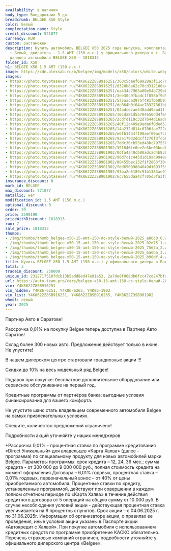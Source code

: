 ```yaml
---
availability: в наличии
body_type: Внедорожник 5 дв.
breadcrumb: BELGEE X50 Style
color: Белый
complectation_name: Style
credit_discount: 521877
currency: RUR
custom: растаможен
description: Купить автомобиль BELGEE X50 2025 года выпуска, комплектация Style, цвет
  - Белый, двигатель - 1.5 AMT (150 л.с.) у официального дилера в г. Балаково. Стоимость
  данного автомобиля BELGEE X50 – 1818313
folder_id: X50
h1: BELGEE X50 1.5 AMT (150 л.с.)
image: https://cdn.alexsab.ru/b/belgee/img/models/x50/colors/white.webp
images:
- https://photo.toyotasever.ru/Y4K8622Z8SB916251/363c5caef69928a3f11c7036e64a80c0.jpg
- https://photo.toyotasever.ru/Y4K8622Z8SB916251/d320b8a62c70cd312100a4e58bf02d75.jpg
- https://photo.toyotasever.ru/Y4K8622Z8SB916251/ea434c7963a00e54b729bb473347562a.jpg
- https://photo.toyotasever.ru/Y4K8622Z8SB916251/3ee30c9fbadc1f858bf9d9e5e556a6ba.jpg
- https://photo.toyotasever.ru/Y4K8622Z8SB916251/575aaca3975f481fb50b91277c0b96df.jpg
- https://photo.toyotasever.ru/Y4K8622Z8SB916251/de864b0f04ae78327361b05daad542ca.jpg
- https://photo.toyotasever.ru/Y4K8622Z8SB916251/04adcecae440add9aad1ffc4b2536e00.jpg
- https://photo.toyotasever.ru/Y4K8622Z8SB916265/10cda81d5a704650dd4f69f26ded4248.jpg
- https://photo.toyotasever.ru/Y4K8622Z8SB916265/2cdfd110c32d7644d16ade4e9e96c14b.jpg
- https://photo.toyotasever.ru/Y4K8622Z8SB916265/40f12c409e9eda6f0ded52ca14565810.jpg
- https://photo.toyotasever.ru/Y4K8622Z8SB916265/14a232d814c0706fae722e0cd61874aa.jpg
- https://photo.toyotasever.ru/Y4K8622Z8SB916265/e6f63434f198aef09ac7c032d65e7c7f.jpg
- https://photo.toyotasever.ru/Y4K8622Z8SB916265/92e17932ddcff276f3fcb6cfc13a9c97.jpg
- https://photo.toyotasever.ru/Y4K8622Z8SB916265/7ddc36cb53ed48bc7975588eafef0b8f.jpg
- https://photo.toyotasever.ru/Y4K8622Z3SB901902/391846fe0ee2e3be03bed8226e59444d.jpg
- https://photo.toyotasever.ru/Y4K8622Z3SB901902/0dfa4a40cb80adcad4b83b5c01915d96.jpg
- https://photo.toyotasever.ru/Y4K8622Z3SB901902/96d7c1c445d1d19ac9948e6bae9d5402.jpg
- https://photo.toyotasever.ru/Y4K8622Z3SB901902/80455bec132f1f2863f304e2e340a7a5.jpg
- https://photo.toyotasever.ru/Y4K8622Z3SB901902/fdd65099804049d1693f59d59d16c0bf.jpg
- https://photo.toyotasever.ru/Y4K8622Z3SB901902/93ba2e5189c91b1383ae91758cb3be97.jpg
- https://photo.toyotasever.ru/Y4K8622Z3SB901902/6c7655daa4cf705d3fa3fa3261fe1247.jpg
insurance_discount: 0
mark_id: BELGEE
max_discount: 771877
metallic: нет
modification_id: 1.5 AMT (150 л.с.)
optional_discount: 0
order: 39
price: 2590190
priceWithDiscount: 1818313
run: 7
sale_price: 1818313
thumbs:
- /img/thumbs/thumb_belgee-x50-15-amt-150-лс-style-белый-2025_a80c0_0.webp
- /img/thumbs/thumb_belgee-x50-15-amt-150-лс-style-белый-2025_02d75_1.webp
- /img/thumbs/thumb_belgee-x50-15-amt-150-лс-style-белый-2025_7562a_2.webp
- /img/thumbs/thumb_belgee-x50-15-amt-150-лс-style-белый-2025_6a6ba_3.webp
- /img/thumbs/thumb_belgee-x50-15-amt-150-лс-style-белый-2025_b96df_4.webp
title: Купить BELGEE X50 1.5 AMT (150 л.с.) у официального дилера в Балаково
total: 3
tradein_discount: 250000
unique_id: 2312717518fdcb13b5add8ed47e91a52, 2a7de8f068db0fcc47cd247bfa19ea8e, 5e548816f6f2770d0caddbc08591de36
url: https://auto-team.pro/cars/belgee-x50-15-amt-150-лс-style-белый-2025/
vin: Y4K8622Z8SB916251
vin_hidden: Y4K86-6251, Y4K86-6265, Y4K86-1902
vin_list: Y4K8622Z8SB916251, Y4K8622Z8SB916265, Y4K8622Z3SB901902
wheel: левый
year: 2025
---
```

<p>
 Партнер Авто в Саратове!
</p>
<p>
</p>
<p>
 Рассрочка 0,01% на покупку Belgee теперь доступна в Партнер Авто Саратов!
</p>
<p>
 Склад более 300 новых авто. Предложение действует только в июне. He упустите!
</p>
<p>
</p>
<p>
 В нашем дилерском центре стартовали грандиозные акции !!!
</p>
<p>
</p>
<p>
 Скидки дo 10% нa весь модельный ряд Belgee!
</p>
<p>
 Подарок при покупке: бесплатное дополнительное оборудование или сервисное обслуживание на первый год.
</p>
<p>
 Кредитные программы от партнёров банка: выгодные условия финансирования для вашего комфорта.
</p>
<p>
</p>
<p>
 Не упустите шанс стать владельцем современного автомобиля Belgee на самых привлекательных условиях.
</p>
<p>
 Спешите, количество предложений ограничено!
</p>
<p>
</p>
<p>
 Подробности акций уточняйте у наших менеджеров
</p>
<p>
</p>
<p>
 *Рассрочка 0,01% - процентная ставка по программе кредитования «Dirесt Уникальный» для владельцев «Карта Халва» (далее – программа) по специальному продукту для новых автомобилей марки Belgee. Параметры программы: срок кредита – 12, 24, 36 мес.; сумма кредита - от 300 000 до 9 000 000 руб.; полная стоимость кредита на момент оформления Договора – 6,01% годовых, процентная ставка – 0,01% годовых, первоначальный взнос – от 40% от цены приобретаемого автомобиля. Процентные ставки по кредиту, установленные программой, действуют при совершении в каждом полном отчетном периоде по «Карта Халва» в течение действия кредитного договора от 5 операций на общую сумму от 10 000 руб. В случае несоблюдения условий акции - действующая процентная ставка увеличивается на 6 процентных пунктов. Срок акции – с 04.06.2025 г. по 31.06.2025г. Информация об организаторе акции, о правилах ее проведения, иные условия акции указаны в Паспорте акции «Автокредит с Халвой». При покупке автомобиля с использованием кредитных средств по программе приобретение КАСКО обязательно. Перечень страховых компаний ограничен, подробности уточняйте у официального дилерского центра «Belgee».
</p>
